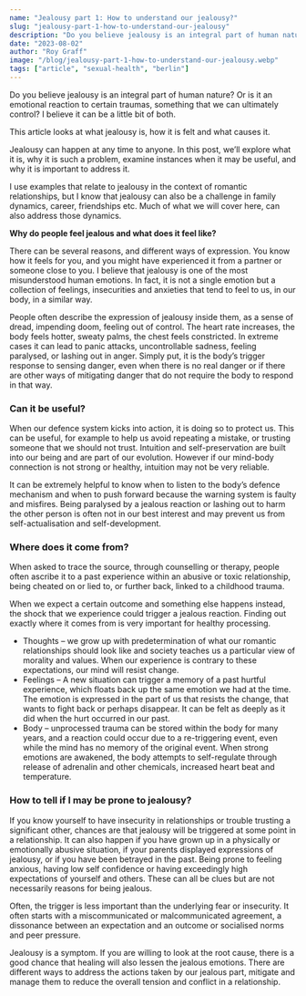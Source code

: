```yaml
---
name: "Jealousy part 1: How to understand our jealousy?"
slug: "jealousy-part-1-how-to-understand-our-jealousy"
description: "Do you believe jealousy is an integral part of human nature?  Or is it an emotional reaction to certain traumas, something that we can ultimately control? I believe it can be a little bit of both."
date: "2023-08-02"
author: "Roy Graff"
image: "/blog/jealousy-part-1-how-to-understand-our-jealousy.webp"
tags: ["article", "sexual-health", "berlin"]
---
```


Do you believe jealousy is an integral part of human nature?  Or is it an emotional reaction to certain traumas, something that we can ultimately control? I believe it can be a little bit of both.

This article looks at what jealousy is, how it is felt and what causes it.

Jealousy can happen at any time to anyone. In this post, we’ll explore what it is, why it is such a problem, examine instances when it may be useful, and why it is important to address it.

I use examples that relate to jealousy in the context of romantic relationships, but I know that jealousy can also be a challenge in family dynamics, career, friendships etc. Much of what we will cover here, can also address those dynamics.

**Why do people feel jealous and what does it feel like?**

There can be several reasons, and different ways of expression. You know how it feels for you, and you might have experienced it from a partner or someone close to you. I believe that jealousy is one of the most misunderstood human emotions. In fact, it is not a single emotion but a collection of feelings, insecurities and anxieties that tend to feel to us, in our body, in a similar way.

People often describe the expression of jealousy inside them, as a sense of dread, impending doom, feeling out of control. The heart rate increases, the body feels hotter, sweaty palms, the chest feels constricted. In extreme cases it can lead to panic attacks, uncontrollable sadness, feeling paralysed, or lashing out in anger. Simply put, it is the body’s trigger response to sensing danger, even when there is no real danger or if there are other ways of mitigating danger that do not require the body to respond in that way.

### **Can it be useful?**

When our defence system kicks into action, it is doing so to protect us. This can be useful, for example to help us avoid repeating a mistake, or trusting someone that we should not trust. Intuition and self-preservation are built into our being and are part of our evolution. However if our mind-body connection is not strong or healthy, intuition may not be very reliable.

It can be extremely helpful to know when to listen to the body’s defence mechanism and when to push forward because the warning system is faulty and misfires. Being paralysed by a jealous reaction or lashing out to harm the other person is often not in our best interest and may prevent us from self-actualisation and self-development.

### **Where does it come from?**

When asked to trace the source, through counselling or therapy, people often ascribe it to a past experience within an abusive or toxic relationship, being cheated on or lied to, or further back, linked to a childhood trauma.

When we expect a certain outcome and something else happens instead, the shock that we experience could trigger a jealous reaction. Finding out exactly where it comes from is very important for healthy processing.

- Thoughts – we grow up with predetermination of what our romantic relationships should look like and society teaches us a particular view of morality and values. When our experience is contrary to these expectations, our mind will resist change.
- Feelings – A new situation can trigger a memory of a past hurtful experience, which floats back up the same emotion we had at the time. The emotion is expressed in the part of us that resists the change, that wants to fight back or perhaps disappear. It can be felt as deeply as it did when the hurt occurred in our past.
- Body – unprocessed trauma can be stored within the body for many years, and a reaction could occur due to a re-triggering event, even while the mind has no memory of the original event. When strong emotions are awakened, the body attempts to self-regulate through release of adrenalin and other chemicals, increased heart beat and temperature.

### **How to tell if I may be prone to jealousy?**

If you know yourself to have insecurity in relationships or trouble trusting a significant other, chances are that jealousy will be triggered at some point in a relationship. It can also happen if you have grown up in a physically or emotionally abusive situation, if your parents displayed expressions of jealousy, or if you have been betrayed in the past. Being prone to feeling anxious, having low self confidence or having exceedingly high expectations of yourself and others. These can all be clues but are not necessarily reasons for being jealous.

Often, the trigger is less important than the underlying fear or insecurity. It often starts with a miscommunicated or malcommunicated agreement, a dissonance between an expectation and an outcome or socialised norms and peer pressure.

Jealousy is a symptom. If you are willing to look at the root cause, there is a good chance that healing will also lessen the jealous emotions. There are different ways to address the actions taken by our jealous part, mitigate and manage them to reduce the overall tension and conflict in a relationship.